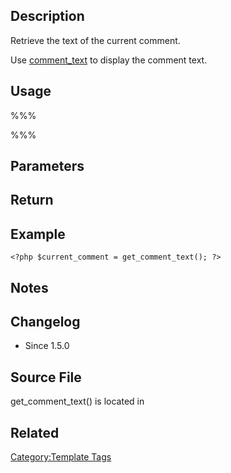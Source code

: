{{Languages|
{{en|Function Reference/get_comment_text}}
{{it|Riferimento funzioni/get_comment_text}}
{{ja|関数リファレンス/get_comment_text}}
}}

== Description ==

Retrieve the text of the current comment. <!-- This tag must be within [[The Loop]], or a comment loop. -->

Use [[Function Reference/comment_text|comment_text]] to display the comment text.

== Usage ==
%%%<?php get_comment_text( $comment_ID ) ?>%%%
== Parameters ==
{{Parameter|comment_ID|integer|The ID of the comment for which to get the text.|optional|0 (the current comment)}}

==Return==
{{Return||string|The comment content}}

== Example ==

<pre><?php $current_comment = get_comment_text(); ?></pre>

== Notes ==

== Changelog ==
* Since 1.5.0

== Source File ==

get_comment_text() is located in {{Trac|wp-includes/comment-template.php}}

== Related ==

{{Tag Comments Tags}}

{{Tag Footer}}

[[Category:Template Tags]]